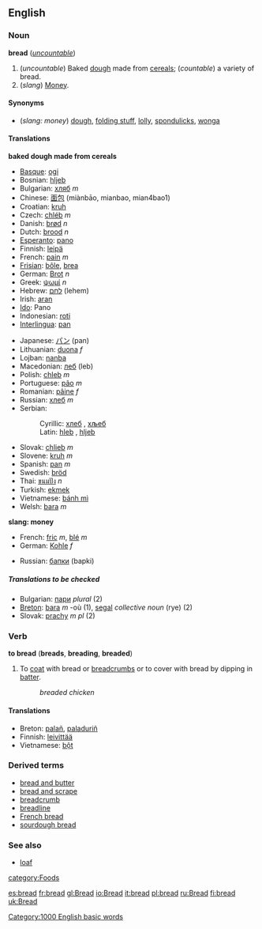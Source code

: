 ==English==
=== Noun ===
'''bread''' (''[[uncountable]]'')

#<!--DefA-->(''uncountable'') Baked [[dough]] made from [[cereal]]s; (''countable'') a variety of bread.
#<!--DefB-->(''slang'') [[Money]].

====Synonyms====
*<!--DefB-->(''slang: money'') [[dough]], [[folding stuff]], [[lolly]], [[spondulicks]], [[wonga]]

==== Translations ====

<!--DefA-->'''baked dough made from cereals'''
{{top}}
<!--Put translations for languages from A to I here-->
*[[Basque]]: [[ogi]]
*Bosnian: [[hljeb#Bosnian|hljeb]] {{m}}
*Bulgarian: [[хляб]] ''m''
*Chinese: [[面包]] (miànbāo, mianbao, mian4bao1)
*Croatian: [[kruh]] {{m}}
*Czech: [[chléb]] ''m''
*Danish: [[brød]] ''n''
*Dutch: [[brood]] ''n''
*[[Esperanto]]: [[pano]]
*Finnish: [[leipä]]
*French: [[pain#French|pain]] ''m''
*[[Frisian]]: [[bôle]], [[brea]]
*German: [[Brot]] ''n''
*Greek: [[ψωμί]] ''n''
*Hebrew: [[לחם]] (lehem)
*Irish: [[aran]] 
*[[Ido]]: Pano
*Indonesian: [[roti]]
*[[Interlingua]]: [[pan#Interlingua|pan]]
{{mid}}
<!--Put translations for languages from J to Z here-->
*Japanese: [[パン]] (pan)
*Lithuanian: [[duona]] ''f''
*Lojban: [[nanba]]
*Macedonian: [[леб]] (leb)
*Polish: [[chleb]] ''m''
*Portuguese: [[pão]] ''m''
*Romanian: [[pâine]] ''f''
*Russian: [[хлеб]] ''m''
*Serbian:
*:Cyrillic: [[хлеб#Serbian|хлеб]] {{m}}, [[хљеб#Serbian|хљеб]] {{m}}
*:Latin: [[hleb#Serbian|hleb]] {{m}}, [[hljeb#Serbian|hljeb]] {{m}}
*Slovak:  [[chlieb]]  ''m''
*Slovene: [[kruh]] ''m''
*Spanish: [[pan]] ''m''
*Swedish: [[bröd]]
*Thai: [[ขนมปัง]] ''n''
*Turkish: [[ekmek]]
*Vietnamese: [[bánh mì]]
*Welsh: [[bara#Welsh|bara]] ''m''
{{bottom}}

<!--DefB-->'''slang: money'''
{{top}}
*French: [[fric]] ''m'', [[blé]] ''m''
*German: [[Kohle]] ''f''
{{mid}}
<!--Put translations for languages from J to Z here-->
*Russian: [[бапки]] (bapki)
{{bottom}}

=====Translations to be checked=====
<!--Remove this section once all of the translations below have been moved into the tables above.-->
{{checktrans}}

*Bulgarian: [[пари]] ''plural'' (2)
*[[Breton]]: [[bara#Breton|bara]] ''m'' -où (1), [[segal]] ''collective noun'' (rye) (2)
*Slovak: [[prachy]] ''m pl'' (2)

=== Verb ===
'''to bread''' ('''breads''', '''breading''', '''breaded''')

#<!--DefC-->To [[coat]] with bread or [[breadcrumb]]s or to cover with bread by dipping in [[batter]].
#:''breaded chicken''

==== Translations ====
<!--DefC-->
*Breton: [[palañ]], [[paladuriñ]]
*Finnish: [[leivittää]]
*Vietnamese: [[bột]]

===Derived terms===
*[[bread and butter]]<!--someone's profession-->
*[[bread and scrape]]
*[[breadcrumb]]
*[[breadline]]
*[[French bread]]
*[[sourdough bread]]

===See also===
*[[loaf]]

[[Category:1000 English basic words]]
[[category:Foods]]

[[es:bread]]
[[fr:bread]]
[[gl:Bread]]
[[io:Bread]]
[[it:bread]]
[[pl:bread]]
[[ru:Bread]]
[[fi:bread]]
[[uk:Bread]]